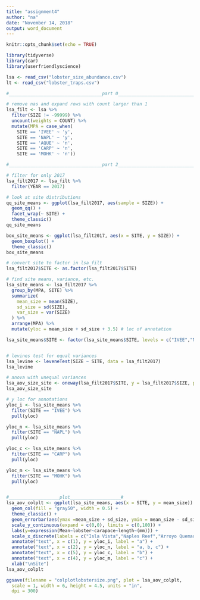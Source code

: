 ```yaml
---
title: "assignment4"
author: "na"
date: "November 14, 2018"
output: word_document
---
```


```r
knitr::opts_chunk$set(echo = TRUE)
```


```r
library(tidyverse)
library(car)
library(userfriendlyscience)

lsa <- read_csv("lobster_size_abundance.csv")
lt <- read_csv("lobster_traps.csv")
```

```r
#___________________________________part 0___________________________________#

# remove nas and expand rows with count larger than 1
lsa_filt <- lsa %>%
  filter(SIZE != -99999) %>%
  uncount(weights = COUNT) %>%
  mutate(MPA = case_when(
    SITE == 'IVEE' ~ 'y',
    SITE == 'NAPL' ~ 'y',
    SITE == 'AQUE' ~ 'n',
    SITE == 'CARP' ~ 'n',
    SITE == 'MOHK' ~ 'n'))

```




```r

#___________________________________part 2___________________________________#

# filter for only 2017
lsa_filt2017 <- lsa_filt %>%
  filter(YEAR == 2017)

# look at site distributions
qq_site_means <- ggplot(lsa_filt2017, aes(sample = SIZE)) +
  geom_qq() +
  facet_wrap(~ SITE) +
  theme_classic()
qq_site_means

box_site_means <- ggplot(lsa_filt2017, aes(x = SITE, y = SIZE)) +
  geom_boxplot() +
  theme_classic()
box_site_means

# convert site to factor in lsa_filt
lsa_filt2017$SITE <- as.factor(lsa_filt2017$SITE)

# find site means, variance, etc.
lsa_site_means <- lsa_filt2017 %>%
  group_by(MPA, SITE) %>%
  summarize(
    mean_size = mean(SIZE),
    sd_size = sd(SIZE),
    var_size = var(SIZE)
  ) %>%
  arrange(MPA) %>%
  mutate(yloc = mean_size + sd_size + 3.5) # loc of annotation

lsa_site_means$SITE <- factor(lsa_site_means$SITE, levels = c("IVEE","NAPL","AQUE","MOHK","CARP"))


# levines test for equal variances
lsa_levine <- leveneTest(SIZE ~ SITE, data = lsa_filt2017)
lsa_levine

# anova with unequal variances
lsa_aov_size_site <- oneway(lsa_filt2017$SITE, y = lsa_filt2017$SIZE, posthoc = 'games-howell')
lsa_aov_size_site

# y loc for annotations
yloc_i <- lsa_site_means %>%
  filter(SITE == "IVEE") %>%
  pull(yloc)

yloc_n <- lsa_site_means %>%
  filter(SITE == "NAPL") %>%
  pull(yloc)

yloc_c <- lsa_site_means %>%
  filter(SITE == "CARP") %>%
  pull(yloc)

yloc_m <- lsa_site_means %>%
  filter(SITE == "MOHK") %>%
  pull(yloc)


#___________________plot___________________#
lsa_aov_colplt <- ggplot(lsa_site_means, aes(x = SITE, y = mean_size)) +
  geom_col(fill = "gray50", width = 0.5) +
  theme_classic() +
  geom_errorbar(aes(ymax =mean_size + sd_size, ymin = mean_size - sd_size), width = 0.1) +
  scale_y_continuous(expand = c(0,0), limits = c(0,100)) +
  labs(y=expression(Mean~lobster~carapace~length~(mm))) +
  scale_x_discrete(labels = c("Isla Vista","Naples Reef","Arroyo Quemado","Mohawk Reef", "Carpenteria")) +
  annotate("text", x = c(1), y = yloc_i, label = "a") +
  annotate("text", x = c(2), y = yloc_n, label = "a, b, c") +
  annotate("text", x = c(5), y = yloc_c, label = "b") +
  annotate("text", x = c(4), y = yloc_m, label = "c") +
  xlab("\nSite")
lsa_aov_colplt

ggsave(filename = "colplotlobstersize.png", plot = lsa_aov_colplt,
  scale = 1, width = 6, height = 4.5, units = "in",
  dpi = 300)
```

